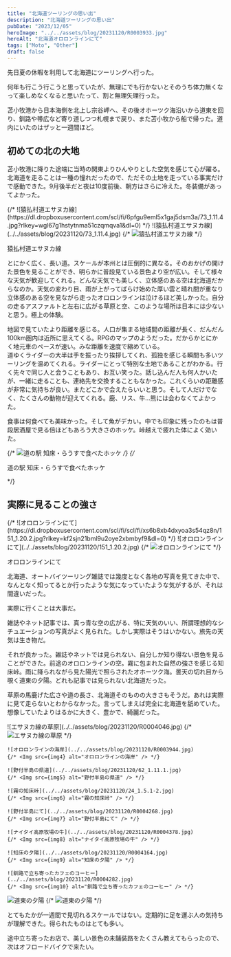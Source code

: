 ```yaml
---
title: "北海道ツーリングの思い出"
description: "北海道ツーリングの思い出"
pubDate: "2023/12/05"
heroImage: "../../assets/blog/20231120/R0003933.jpg"
heroAlt: "北海道オロロンラインにて"
tags: ["Moto", "Other"]
draft: false
---
```




先日夏の休暇を利用して北海道にツーリングへ行った。  

何年も行こう行こうと思っていたが、無理にでも行かないとそのうち体力無くなって楽しめなくなると思いたって、割と無理矢理行った。  

苫小牧港から日本海側を北上し宗谷岬へ、その後オホーツク海沿いから道東を回り、釧路や帯広など寄り道しつつ札幌まで戻り、また苫小牧から船で帰った。道内にいたのはザッと一週間ほど。  

## 初めての北の大地

苫小牧港に降りた途端に当時の関東よりひんやりとした空気を感じて心が躍る。北海道を走ることは一種の憧れだったので、ただその土地を走っている事実だけで感動できた。9月後半だと夜は10度前後、朝方はさらに冷えた。冬装備があってよかった。  

<RailFullM>
  {/* ![猿払村道エサヌカ線](https://dl.dropboxusercontent.com/scl/fi/6pfgu9eml5x1gaj5dsm3a/73_1.11.4.jpg?rlkey=wgl67g1hstytnma51czqmqva1&dl=0) */}
  ![猿払村道エサヌカ線](../../assets/blog/20231120/73_1.11.4.jpg)
  {/* <Img src={img1} alt="猿払村道エサヌカ線" /> */}
<p class="t-caption">猿払村道エサヌカ線</p>
</RailFullM>

とにかく広く、長い道。スケールが本州とは圧倒的に異なる。そのおかげの開けた景色を見ることができ、明らかに普段見ている景色より空が広い。そして様々な天気が歓迎してくれる。どんな天気でも美しく、立体感のある空は北海道だからなのか。天気の変わり目、雨が上がってばらけ始めた厚い雲と晴れ間が重なり立体感のある空を見ながら走ったオロロンラインは泣けるほど美しかった。自分の走るアスファルトと左右に広がる草原と空、このような場所は日本には少ないと思う。極上の体験。  

地図で見ていたより距離を感じる。人口が集まる地域間の距離が長く、だんだん100km圏内は近所に思えてくる。RPGのマップのようだった。だからかとにかく地元車のペースが速い。みな距離を速度で縮めている。  
道ゆくライダーの大半は手を振ったり挨拶してくれ、孤独を感じる瞬間も多いツーリングを温めてくれる。ライダーにとって特別な土地であることがわかる。行く先々で同じ人と会うこともあり、お互い笑った。話し込んだ人も何人かいたが、一緒に走ることも、連絡先を交換することもなかった。これくらいの距離感が非常に気持ちが良い。またどこかで会えたらいいと思う。そして人だけでなく、たくさんの動物が迎えてくれる。鹿、リス、牛…熊には会わなくてよかった。  

食事は何食べても美味かった。そして魚がデカい。中でも印象に残ったのもは普段居酒屋で見る倍ほどもあろう大きさのホッケ。峠越えで疲れた体によく効いた。  

{/* ![道の駅 知床・らうすで食べたホッケ](https://dl.dropboxusercontent.com/scl/fi/9fg1z9xyef1q5va2nv2gs/R0004216.jpg?rlkey=amsum0oqakzyjmm22uo3vw00p&dl=0) */}
{/* <p class="t-caption">道の駅 知床・らうすで食べたホッケ</p> */}

## 実際に見ることの強さ  

<RailFullM>
  {/* ![オロロンラインにて](https://dl.dropboxusercontent.com/scl/fi/scl/fi/xs6b8xb4dxyoa3s54qz8n/151_1.20.2.jpg?rlkey=kf2sjn21bml9u2oye2xbmbyf9&dl=0) */}
  ![オロロンラインにて](../../assets/blog/20231120/151_1.20.2.jpg)
  {/* <Img src={img2} alt="オロロンラインにて" /> */}
  <p class="t-caption">オロロンラインにて</p>
</RailFullM>
北海道、オートバイツーリング雑誌では幾度となく各地の写真を見てきた中で、なんとなく知ってるとか行ったような気になっていたような気がするが、それは間違いだった。  

実際に行くことは大事だ。  

雑誌やネット記事では、真っ青な空の広がる、特に天気のいい、所謂理想的なシチュエーションの写真がよく見られた。しかし実際はそうはいかない。旅先の天気は生き物だ。  

それが良かった。雑誌やネットでは見られない、自分しか知り得ない景色を見ることができた。前途のオロロンラインの空。霧に包まれた自然の強さを感じる知床峠。雨に降られながら見た陽光で照らされたオホーツク海。曇天の切れ目から覗く道東の夕陽。どれも記事では見られない北海道だった。  

草原の馬鹿げた広さや道の長さ、北海道そのものの大きさもそうだ。あれは実際に見て走らないとわからなかった。言ってしまえば完全に北海道を舐めていた。想像していたよりはるかに大きく、豊かで、綺麗だった。  


<RailM>
  <ImgGrid>
    ![エサヌカ線の草原](../../assets/blog/20231120/R0004046.jpg)
    {/* <Img src={img3} alt="エサヌカ線の草原" /> */}

    ![オロロンラインの海岸](../../assets/blog/20231120/R0003944.jpg)
    {/* <Img src={img4} alt="オロロンラインの海岸" /> */}

    ![野付半島の県道](../../assets/blog/20231120/62_1.11.1.jpg)
    {/* <Img src={img5} alt="野付半島の県道" /> */}

    ![霧の知床峠](../../assets/blog/20231120/24_1.5.1-2.jpg)
    {/* <Img src={img6} alt="霧の知床峠" /> */}

    ![野付半島にて](../../assets/blog/20231120/R0004268.jpg)
    {/* <Img src={img7} alt="野付半島にて" /> */}

    ![ナイタイ高原牧場の牛](../../assets/blog/20231120/R0004378.jpg)
    {/* <Img src={img8} alt="ナイタイ高原牧場の牛" /> */}

    ![知床の夕陽](../../assets/blog/20231120/R0004164.jpg)
    {/* <Img src={img9} alt="知床の夕陽" /> */}

    ![釧路で立ち寄ったカフェのコーヒー](../../assets/blog/20231120/R0004282.jpg)
    {/* <Img src={img10} alt="釧路で立ち寄ったカフェのコーヒー" /> */}
  </ImgGrid>

  ![道東の夕陽](../../assets/blog/20231120/96_1.15.3.jpg)
  {/* <Img src={img11} alt="道東の夕陽" /> */}
</RailM>

とてもたかが一週間で見切れるスケールではない。定期的に足を運ぶ人の気持ちが理解できた。得られたものはとても多い。  

途中立ち寄ったお店で、美しい景色の未舗装路をたくさん教えてもらったので、次はオフロードバイクで来たい。
